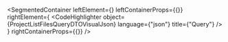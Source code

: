 
<SegmentedContainer
  leftElement={<ProjectListFilesQueryDTODesc />}
  leftContainerProps={{}}
  rightElement={
    <CodeHighlighter
      object={ProjectListFilesQueryDTOVisualJson}
      language={"json"}
      title={"Query"}
    />
  }
  rightContainerProps={{}}
/>
